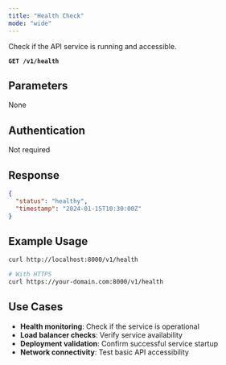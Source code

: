 ```yaml
---
title: "Health Check"
mode: "wide"
---
```


Check if the API service is running and accessible.

**`GET /v1/health`**

## Parameters

None

## Authentication

Not required

## Response

```json
{
  "status": "healthy",
  "timestamp": "2024-01-15T10:30:00Z"
}
```

## Example Usage

```bash
curl http://localhost:8000/v1/health
```

```bash
# With HTTPS
curl https://your-domain.com:8000/v1/health
```

## Use Cases

- **Health monitoring**: Check if the service is operational
- **Load balancer checks**: Verify service availability
- **Deployment validation**: Confirm successful service startup
- **Network connectivity**: Test basic API accessibility